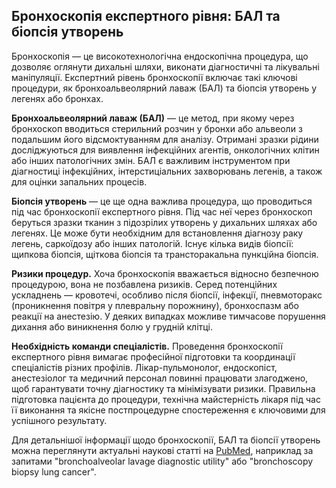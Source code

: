 ## Бронхоскопія експертного рівня: БАЛ та біопсія утворень

Бронхоскопія — це високотехнологічна ендоскопічна процедура, що дозволяє оглянути дихальні шляхи, виконати діагностичні та лікувальні маніпуляції. Експертний рівень бронхоскопії включає такі ключові процедури, як бронхоальвеолярний лаваж (БАЛ) та біопсія утворень у легенях або бронхах.

**Бронхоальвеолярний лаваж (БАЛ)** — це метод, при якому через бронхоскоп вводиться стерильний розчин у бронхи або альвеоли з подальшим його відсмоктуванням для аналізу. Отримані зразки рідини досліджуються для виявлення інфекційних агентів, онкологічних клітин або інших патологічних змін. БАЛ є важливим інструментом при діагностиці інфекційних, інтерстиціальних захворювань легенів, а також для оцінки запальних процесів.

**Біопсія утворень** — це ще одна важлива процедура, що проводиться під час бронхоскопії експертного рівня. Під час неї через бронхоскоп беруться зразки тканин з підозрілих утворень у дихальних шляхах або легенях. Це може бути необхідним для встановлення діагнозу раку легень, саркоїдозу або інших патологій. Існує кілька видів біопсії: щипкова біопсія, щіткова біопсія та трансторакальна пункційна біопсія.

**Ризики процедур.** Хоча бронхоскопія вважається відносно безпечною процедурою, вона не позбавлена ризиків. Серед потенційних ускладнень — кровотечі, особливо після біопсії, інфекції, пневмоторакс (проникнення повітря у плевральну порожнину), бронхоспазм або реакції на анестезію. У деяких випадках можливе тимчасове порушення дихання або виникнення болю у грудній клітці.

**Необхідність команди спеціалістів.** Проведення бронхоскопії експертного рівня вимагає професійної підготовки та координації спеціалістів різних профілів. Лікар-пульмонолог, ендоскопіст, анестезіолог та медичний персонал повинні працювати злагоджено, щоб гарантувати точну діагностику та мінімізувати ризики. Правильна підготовка пацієнта до процедури, технічна майстерність лікаря під час її виконання та якісне постпроцедурне спостереження є ключовими для успішного результату.

Для детальнішої інформації щодо бронхоскопії, БАЛ та біопсії утворень можна переглянути актуальні наукові статті на [PubMed](https://pubmed.ncbi.nlm.nih.gov/), наприклад за запитами "bronchoalveolar lavage diagnostic utility" або "bronchoscopy biopsy lung cancer".
